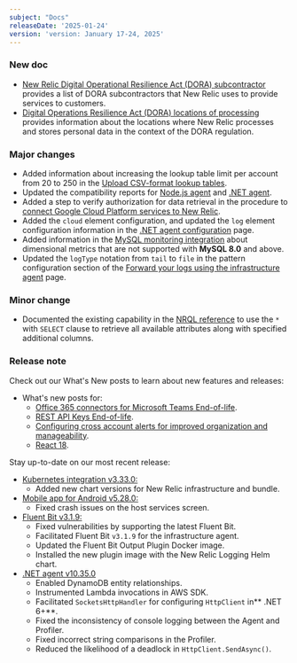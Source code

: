 ```yaml
---
subject: "Docs"
releaseDate: '2025-01-24'
version: 'version: January 17-24, 2025'
---
```


### New doc

* [New Relic Digital Operational Resilience Act (DORA) subcontractor](/docs/security/security-privacy/compliance/certificates-standards-regulations/dora/dora-subcontractors) provides a list of DORA subcontractors that New Relic uses to provide services to customers.
* [Digital Operations Resilience Act (DORA) locations of processing](/docs/security/security-privacy/compliance/certificates-standards-regulations/dora/dora-data-locations) provides information about the locations where New Relic processes and stores personal data in the context of the DORA regulation.

### Major changes

* Added information about increasing the lookup table limit per account from 20 to 250 in the [Upload CSV-format lookup tables](/docs/logs/ui-data/lookup-tables-ui/#requirements).
* Updated the compatibility reports for [Node.js agent](/docs/apm/agents/nodejs-agent/getting-started/compatibility-requirements-nodejs-agent) and [.NET agent](/docs/apm/agents/net-agent/getting-started/net-agent-compatibility-requirements).
* Added a step to verify authorization for data retrieval in the procedure to [connect Google Cloud Platform services to New Relic](/docs/infrastructure/google-cloud-platform-integrations/get-started/connect-google-cloud-platform-services-new-relic).
* Added the `cloud` element configuration, and updated the `log` element configuration information in the [.NET agent configuration](/docs/apm/agents/net-agent/configuration/net-agent-configuration) page.
* Added information in the [MySQL monitoring integration](/install/mysql/#metrics) about dimensional metrics that are not supported with **MySQL 8.0** and above.
* Updated the `logType` notation from `tail` to `file` in the pattern configuration section of the [Forward your logs using the infrastructure agent](/docs/logs/forward-logs/forward-your-logs-using-infrastructure-agent/#pattern) page.


### Minor change

* Documented the existing capability in the [NRQL reference](/docs/nrql/nrql-syntax-clauses-functions/#select-star-with-columns-query) to use the `*` with `SELECT` clause to retrieve all available attributes along with specified additional columns.


### Release note


Check out our What's New posts to learn about new features and releases:

* What's new posts for:
  * [Office 365 connectors for Microsoft Teams End-of-life](/whats-new/2025/01/whats-new-01-23-msconnector-eol).
  * [REST API Keys End-of-life](/whats-new/2025/01/whats-new-03-01-rest-api-keys-eol).
  * [Configuring cross account alerts for improved organization and manageability](/whats-new/2025/01/whats-new-01-17-cross-account-alerts).
  * [React 18](/whats-new/2025/01/whats-new-01-22-React18-upgrade).

Stay up-to-date on our most recent release:

* [Kubernetes integration v3.33.0:](/docs/release-notes/infrastructure-release-notes/kubernetes-integration-release-notes/kubernetes-integration-3-33-0)
  * Added new chart versions for New Relic infrastructure and bundle.
* [Mobile app for Android v5.28.0:](/docs/release-notes/mobile-apps-release-notes/new-relic-android-release-notes/new-relic-android-5280)
  * Fixed crash issues on the host services screen.
* [Fluent Bit v3.1.9:](/docs/release-notes/fluentbit-release-notes/fluentbit-24-10-31)
  * Fixed vulnerabilities by supporting the latest Fluent Bit.
  * Facilitated Fluent Bit `v3.1.9` for the infrastructure agent.
  * Updated the Fluent Bit Output Plugin Docker image.
  * Installed the new plugin image with the New Relic Logging Helm chart.
* [.NET agent v10.35.0](/docs/release-notes/agent-release-notes/net-release-notes/net-agent-10-35-0)
  * Enabled DynamoDB entity relationships.
  * Instrumented Lambda invocations in AWS SDK.
  * Facilitated `SocketsHttpHandler` for configuring `HttpClient` in** .NET 6+**.
  * Fixed the inconsistency of console logging between the Agent and Profiler.
  * Fixed incorrect string comparisons in the Profiler.
  * Reduced the likelihood of a deadlock in `HttpClient.SendAsync()`.